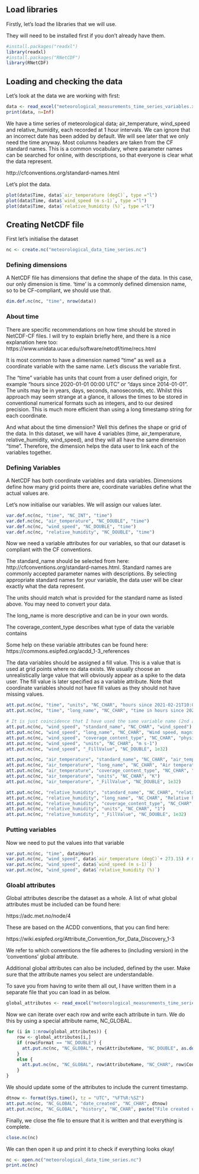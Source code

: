 ## Load libraries

Firstly, let's load the libraries that we will use.

They will need to be installed first if you don't already have them.

```r
#install.packages("readxl")
library(readxl)
#install.packages("RNetCDF")
library(RNetCDF)
```

## Loading and checking the data

Let's look at the data we are working with first:

```r
data <- read_excel("meteorological_measurements_time_series_variables.xlsx")
print(data, n=Inf)
```

We have a time series of meteorological data; air_temperature, wind_speed and relative_humidity, each recorded at 1 hour intervals. We can ignore that an incorrect date has been added by default. We will see later that we only need the time anyway. 
Most columns headers are taken from the CF standard names. This is a common vocabulary, where parameter names can be searched for online, with descriptions, so that everyone is clear what the data represent.

http://cfconventions.org/standard-names.html

Let's plot the data.

```r
plot(data$Time, data$`air_temperature (degC)`, type ="l")
plot(data$Time, data$`wind_speed (m s-1)`, type ="l")
plot(data$Time, data$`relative_humidity (%)`, type ="l")
```

##  Creating NetCDF file

First let's initialise the dataset

```r
nc <- create.nc("meteorological_data_time_series.nc")
```
### Defining dimensions

A NetCDF file has dimensions that define the shape of the data. In this case, our only dimension is time. 'time' is a commonly defined dimension name, so to be CF-compliant, we should use that.

```r
dim.def.nc(nc, "time", nrow(data))
```

### About time

There are specific recommendations on how time should be stored in NetCDF-CF files. I will try to explain briefly here, and there is a nice explanation here too: https://www.unidata.ucar.edu/software/netcdf/time/recs.html

It is most common to have a dimension named "time" as well as a coordinate variable with the same name. Let's discuss the variable first.

The "time" variable has units that count from a user defined origin, for example "hours since 2020-01-01 00:00 UTC" or "days since 2014-01-01". The units may be in years, days, seconds, nanoseconds, etc. Whilst this approach may seem strange at a glance, it allows the times to be stored in conventional numerical formats such as integers, and to our desired precision. This is much more efficient than using a long timestamp string for each coordinate.

And what about the time dimension? Well this defines the shape or grid of the data. In this dataset, we will have 4 variables (time, air_temperature, relative_humidity, wind_speed), and they will all have the same dimension "time". Therefore, the dimension helps the data user to link each of the variables together.

### Defining Variables

A NetCDF has both coordinate variables and data variables. Dimensions define how many grid points there are, coordinate variables define what the actual values are. 

Let's now initialise our variables. We will assign our values later.

```r
var.def.nc(nc, "time", "NC_INT", "time")
var.def.nc(nc, "air_temperature", "NC_DOUBLE", "time")
var.def.nc(nc, "wind_speed", "NC_DOUBLE", "time")
var.def.nc(nc, "relative_humidity", "NC_DOUBLE", "time")
```

Now we need a variable attributes for our variables, so that our dataset is compliant with the CF conventions. 

The standard_name should be selected from here: http://cfconventions.org/standard-names.html. Standard names are commonly accepted parameter names with descriptions. By selecting appropriate standard names for your variable, the data user will be clear exactly what the data represent.

The units should match what is provided for the standard name as listed above. You may need to convert your data.

The long_name is more descriptive and can be in your own words.

The coverage_content_type describes what type of data the variable contains

Some help on these variable attributes can be found here: https://commons.esipfed.org/acdd_1-3_references

The data variables should be assigned a fill value. This is a value that is used at grid points where no data exists. We usually choose an unrealistically large value that will obviously appear as a spike to the data user. The fill value is later specified as a variable attribute. Note that coordinate variables should not have fill values as they should not have missing values.

```r
att.put.nc(nc, "time", "units", "NC_CHAR", "hours since 2021-02-21T10:00:00Z") # Units for time must be in this format.
att.put.nc(nc, "time", "long_name", "NC_CHAR", "time in hours since 2021-02-21T10:00:00Z")

# It is just coincidence that I have used the same variable name (2nd argument) as the standard name (last argument) here.
att.put.nc(nc, "wind_speed", "standard_name", "NC_CHAR", "wind_speed")
att.put.nc(nc, "wind_speed", "long_name", "NC_CHAR", "Wind speed, magnitude of the 2 horizontal components of velocity, measured at an elevation of 2 meters")
att.put.nc(nc, "wind_speed", "coverage_content_type", "NC_CHAR", "physicalMeasurement")
att.put.nc(nc, "wind_speed", "units", "NC_CHAR", "m s-1")
att.put.nc(nc, "wind_speed", "_FillValue", "NC_DOUBLE", 1e32)

att.put.nc(nc, "air_temperature", "standard_name", "NC_CHAR", "air_temperature")
att.put.nc(nc, "air_temperature", "long_name", "NC_CHAR", "Air temperature in degrees kelvin, measured at an elevation of 2 meters")
att.put.nc(nc, "air_temperature", "coverage_content_type", "NC_CHAR", "physicalMeasurement")
att.put.nc(nc, "air_temperature", "units", "NC_CHAR", "K")
att.put.nc(nc, "air_temperature", "_FillValue", "NC_DOUBLE", 1e32)

att.put.nc(nc, "relative_humidity", "standard_name", "NC_CHAR", "relative_humidity")
att.put.nc(nc, "relative_humidity", "long_name", "NC_CHAR", "Relative humidity of air, the amount of moisture in the air at a certain temperature compared to what the air can hold at that temperature")
att.put.nc(nc, "relative_humidity", "coverage_content_type", "NC_CHAR", "physicalMeasurement")
att.put.nc(nc, "relative_humidity", "units", "NC_CHAR", "1")
att.put.nc(nc, "relative_humidity", "_FillValue", "NC_DOUBLE", 1e32)
```

### Putting variables

Now we need to put the values into that variable

```r
var.put.nc(nc, "time", data$Hour)
var.put.nc(nc, "wind_speed", data$`air_temperature (degC)`+ 273.15) # Converting to preferred units defined by the standard_name
var.put.nc(nc, "wind_speed", data$`wind_speed (m s-1)`)
var.put.nc(nc, "wind_speed", data$`relative_humidity (%)`)
```

### Gloabl attributes

Global attributes describe the dataset as a whole. A list of what global attributes must be included can be found here:

https://adc.met.no/node/4

These are based on the ACDD conventions, that you can find here:

https://wiki.esipfed.org/Attribute_Convention_for_Data_Discovery_1-3

We refer to which conventions the file adheres to (including version) in the 'conventions' global attribute.

Additional global attributes can also be included, defined by the user. Make sure that the attribute names you select are understandable. 

To save you from having to write them all out, I have written them in a separate file that you can load in as below.

```r
global_attributes <- read_excel("meteorological_measurements_time_series_global_attributes.xlsx")
```

Now we can iterate over each row and write each attribute in turn. We do this by using a special attribute name, NC_GLOBAL. 

```r
for (i in 1:nrow(global_attributes)) {
    row <- global_attributes[i,]
    if (row$Format == "NC_DOUBLE") {
      att.put.nc(nc, "NC_GLOBAL", row$AttributeName, "NC_DOUBLE", as.double(row$Content))  
    }
    else {
      att.put.nc(nc, "NC_GLOBAL", row$AttributeName, "NC_CHAR", row$Content)
    }
}
```

We should update some of the attributes to include the current timestamp.

```r
dtnow <- format(Sys.time(), tz = "UTC", "%FT%R:%SZ")
att.put.nc(nc, "NC_GLOBAL", "date_created", "NC_CHAR", dtnow)
att.put.nc(nc, "NC_GLOBAL", "history", "NC_CHAR", paste("File created using RNetCDF in R at",dtnow))
```

Finally, we close the file to ensure that it is written and that everything is complete.

```r
close.nc(nc)
```

We can then open it up and print it to check if everything looks okay!

```r
nc <- open.nc("meteorological_data_time_series.nc")
print.nc(nc)
```
